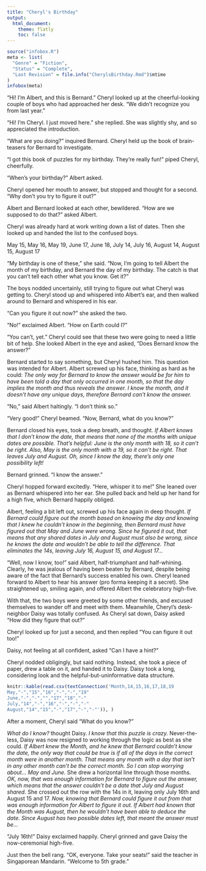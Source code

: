 ```yaml
---
title: "Cheryl's Birthday"
output:
  html_document:
    theme: flatly
    toc: false
---
```


```r
source("infobox.R")
meta <- list(
  "Genre" = "Fiction",
  "Status" = "Complete",
  "Last Revision" = file.info("CherylsBirthday.Rmd")$mtime
)
infobox(meta)
```

"Hi! I'm Albert, and this is Bernard."  Cheryl looked up at the cheerful-looking couple of boys who had approached her desk. "We didn't recognize you from last year."

"Hi! I'm Cheryl. I just moved here." she replied. She was slightly shy, and so appreciated the introduction.

"What are you doing?" inquired Bernard. Cheryl held up the book of brain-teasers for Bernard to investigate.

"I got this book of puzzles for my birthday. They're really fun!" piped Cheryl, cheerfully.

"When’s your birthday?" Albert asked.

Cheryl opened her mouth to answer, but stopped and thought for a second. "Why don't you try to figure it out?"

Albert and Bernard looked at each other, bewildered. "How are we supposed to do that?" asked Albert.

Cheryl was already hard at work writing down a list of dates.  Then she looked up and handed the list to the confused boys.

May 15, May 16, May 19, June 17, June 18, July 14, July 16, August 14, August 15, August 17

"My birthday is one of these," she said. "Now, I'm going to tell Albert the month of my birthday, and Bernard the day of my birthday. The catch is that you can't tell each other what you know. Get it?"

The boys nodded uncertainly, still trying to figure out what Cheryl was getting to.  Cheryl stood up and whispered into Albert's ear, and then walked around to Bernard and whispered in his ear.

"Can you figure it out now?" she asked the two.

"No!" exclaimed Albert. "How on Earth could I?"

"You can't, yet."  Cheryl could see that these two were going to need a little bit of help. She looked Albert in the eye and asked, "Does Bernard know the answer?"

Bernard started to say something, but Cheryl hushed him. This question was intended for Albert. Albert screwed up his face, thinking as hard as he could: *The only way for Bernard to know the answer would be for him to have been told a day that only occurred in one month, so that the day implies the month and thus reveals the answer.  I know the month, and it doesn't have any unique days, therefore Bernard can't know the answer.*

"No," said Albert haltingly. "I don't think so."

"Very good!" Cheryl beamed. "Now, Bernard, what do you know?"

Bernard closed his eyes, took a deep breath, and thought. *If Albert knows that I don't know the date, that means that none of the months with unique dates are possible.  That's helpful: June is the only month with 18, so it can't be right. Also, May is the only month with a 19, so it can't be right. That leaves July and August. Oh, since I know the day, there's only one possibility left!*

Bernard grinned. "I know the answer."

Cheryl hopped forward excitedly. "Here, whisper it to me!" She leaned over as Bernard whispered into her ear.  She pulled back and held up her hand for a high five, which Bernard happily obliged.

Albert, feeling a bit left out, screwed up his face again in deep thought. *If Bernard could figure out the month based on knowing the day and knowing that I knew he couldn't know in the beginning, then Bernard must have figured out that May and June were wrong. Since he figured it out, that means that any shared dates in July and August must also be wrong, since he knows the date and wouldn't be able to tell the difference.  That eliminates the 14s, leaving July 16, August 15, and August 17...*

"Well, now I know, too!" said Albert, half-triumphant and half-whining. Clearly, he was jealous of having been beaten by Bernard, despite being aware of the fact that Bernard's success enabled his own.  Cheryl leaned forward to Albert to hear his answer (pro forma keeping it a secret).  She straightened up, smiling again, and offered Albert the celebratory high-five.

With that, the two boys were greeted by some other friends, and excused themselves to wander off and meet with them. Meanwhile, Cheryl's desk-neighbor Daisy was totally confused. As Cheryl sat down, Daisy asked "How did they figure that out?"

Cheryl looked up for just a second, and then replied "You can figure it out too!"

Daisy, not feeling at all confident, asked "Can I have a hint?"

Cheryl nodded obligingly, but said nothing. Instead, she took a piece of paper, drew a table on it, and handed it to Daisy.  Daisy took a long, considering look and the helpful-but-uninformative data structure.

```r
knitr::kable(read.csv(textConnection('Month,14,15,16,17,18,19
May,"-","15","16","-","-","19"
June,"-","-","","17","18","-"
July,"14","-","16","-","-","-"
August,"14","15","-","17","-","-"')), )
```

After a moment, Cheryl said "What do you know?"

*What do I know?* thought Daisy. *I know that this puzzle is crazy.* Never-the-less, Daisy was now resigned to working through the logic as best as she could. *If Albert knew the Month, and he knew that Bernard couldn't know the date, the only way that could be true is if all of the days in the correct month were in another month. That means any month with a day that isn't in any other month can't be the correct month.  So I can stop worrying about... May and June.* She drew a horizontal line through those months. *OK, now, that was enough information for Bernard to figure out the answer, which means that the answer couldn't be a date that July and August shared.* She crossed out the row with the 14s in it, leaving only July 16th and August 15 and 17. *Now, knowing that Bernard could figure it out from that was enough information for Albert to figure it out.  If Albert had known that the Month was August, then he wouldn't have been able to deduce the date. Since August has two possible dates left, that meant the answer must be...*

"July 16th!" Daisy exclaimed happily. Cheryl grinned and gave Daisy the now-ceremonial high-five.

Just then the bell rang. "OK, everyone. Take your seats!" said the teacher in Singaporean Mandarin. "Welcome to 5th grade."
